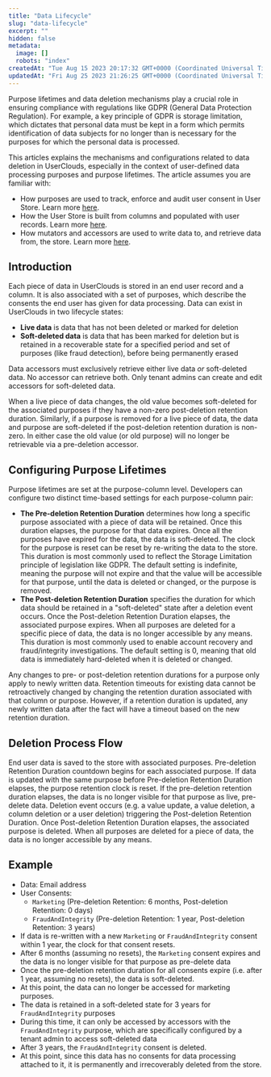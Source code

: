 ```yaml
---
title: "Data Lifecycle"
slug: "data-lifecycle"
excerpt: ""
hidden: false
metadata: 
  image: []
  robots: "index"
createdAt: "Tue Aug 15 2023 20:17:32 GMT+0000 (Coordinated Universal Time)"
updatedAt: "Fri Aug 25 2023 21:26:25 GMT+0000 (Coordinated Universal Time)"
---
```


Purpose lifetimes and data deletion mechanisms play a crucial role in ensuring compliance with regulations like GDPR (General Data Protection Regulation). For example, a key principle of GDPR is storage limitation, which dictates that personal data must be kept in a form which permits identification of data subjects for no longer than is necessary for the purposes for which the personal data is processed.

This articles explains the mechanisms and configurations related to data deletion in UserClouds, especially in the context of user-defined data processing purposes and purpose lifetimes. The article assumes you are familiar with:

- How <Glossary>purpose</Glossary>s are used to track, enforce and audit user <Glossary>consent</Glossary> in User Store. Learn more [here](/docs/guides/definitions/purpose-and-consent).
- How the User Store is built from <Glossary>column</Glossary>s and populated with user records. Learn more [here](/docs/manage-your-columns). 
- How <Glossary>mutator</Glossary>s and <Glossary>accessor</Glossary>s are used to write data to, and retrieve data from, the store. Learn more [here](/docs/accessors-read-apis). 

## Introduction

Each piece of data in UserClouds is stored in an end user record and a column. It is also associated with a set of purposes, which describe the consents the end user has given for data processing. Data can exist in UserClouds in two lifecycle states: 

- **Live data** is data that has not been deleted or marked for deletion
- **Soft-deleted data** is data that has been marked for deletion but is retained in a recoverable state for a specified period and set of purposes (like fraud detection), before being permanently erased

Data accessors must exclusively retrieve either live data _or_ soft-deleted data. No accessor can retrieve both. Only tenant admins can create and edit accessors for soft-deleted data. 

When a live piece of data changes, the old value becomes soft-deleted for the associated purposes if they have a non-zero post-deletion retention duration. Similarly, if a purpose is removed for a live piece of data, the data and purpose are soft-deleted if the post-deletion retention duration is non-zero. In either case the old value (or old purpose) will no longer be retrievable via a pre-deletion accessor.

## Configuring Purpose Lifetimes

Purpose lifetimes are set at the purpose-column level. Developers can configure two distinct time-based settings for each purpose-column pair: 

- **The Pre-deletion Retention Duration** determines how long a specific purpose associated with a piece of data will be retained. Once this duration elapses, the purpose for that data expires. Once all the purposes have expired for the data, the data is soft-deleted. The clock for the purpose is reset can be reset by re-writing the data to the store. This duration is most commonly used to reflect the Storage Limitation principle of legislation like GDPR. The default setting is indefinite, meaning the purpose will not expire and that the value will be accessible for that purpose, until the data is deleted or changed, or the purpose is removed.
- **The Post-deletion Retention Duration** specifies the duration for which data should be retained in a "soft-deleted" state after a deletion event occurs. Once the Post-deletion Retention Duration elapses, the associated purpose expires. When all purposes are deleted for a specific piece of data, the data is no longer accessible by any means. This duration is most commonly used to enable account recovery and fraud/integrity investigations. The default setting is 0, meaning that old data is immediately hard-deleted when it is deleted or changed.

Any changes to pre- or post-deletion retention durations for a purpose only apply to newly written data. Retention timeouts for existing data cannot be retroactively changed by changing the retention duration associated with that column or purpose. However, if a retention duration is updated, any newly written data after the fact will have a timeout based on the new retention duration.

## Deletion Process Flow
<Steps>
  <Step>End user data is saved to the store with associated purposes.</Step>
  <Step>Pre-deletion Retention Duration countdown begins for each associated purpose.</Step>
  <Step>If data is updated with the same purpose before Pre-deletion Retention Duration elapses, the purpose retention clock is reset.</Step>
  <Step>If the pre-deletion retention duration elapses, the data is no longer visible for that purpose as live, pre-delete data.</Step>
  <Step>Deletion event occurs (e.g. a value update, a value deletion, a column deletion or a user deletion) triggering the Post-deletion Retention Duration.</Step>
  <Step>Once Post-deletion Retention Duration elapses, the associated purpose is deleted.</Step>
  <Step>When all purposes are deleted for a piece of data, the data is no longer accessible by any means.</Step>
</Steps>

## Example

- Data: Email address
- User Consents: 
  - `Marketing` (Pre-deletion Retention: 6 months, Post-deletion Retention: 0 days)
  - `FraudAndIntegrity` (Pre-deletion Retention: 1 year, Post-deletion Retention: 3 years)
- If data is re-written with a new `Marketing` or `FraudAndIntegrity` consent within 1 year, the clock for that consent resets.
- After 6 months (assuming no resets), the `Marketing` consent expires and the data is no longer visible for that purpose as pre-delete data
- Once the pre-deletion retention duration for all consents expire (i.e. after 1 year, assuming no resets), the data is soft-deleted.
- At this point, the data can no longer be accessed for marketing purposes.
- The data is retained in a soft-deleted state for 3 years for `FraudAndIntegrity` purposes
- During this time, it can only be accessed by accessors with the `FraudAndIntegrity` purpose, which are specifically configured by a tenant admin to access soft-deleted data
- After 3 years, the `FraudAndIntegrity` consent is deleted. 
- At this point, since this data has no consents for data processing attached to it, it is permanently and irrecoverably deleted from the store.
